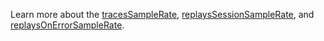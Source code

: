 Learn more about the [tracesSampleRate](/platforms/javascript/configuration/options/#sampleRate), [replaysSessionSampleRate](/platforms/javascript/session-replay/configuration/#general-integration-configuration), and [replaysOnErrorSampleRate](/platforms/javascript/session-replay/configuration/#general-integration-configuration).
